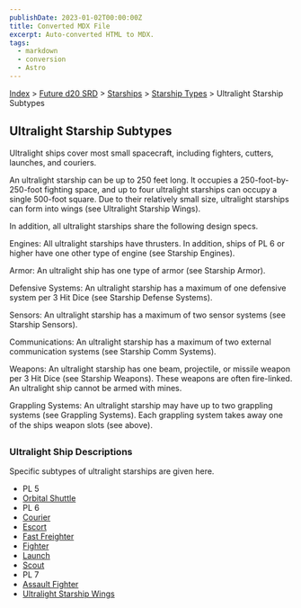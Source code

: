 ```yaml
---
publishDate: 2023-01-02T00:00:00Z
title: Converted MDX File
excerpt: Auto-converted HTML to MDX.
tags:
  - markdown
  - conversion
  - Astro
---
```


[Index](-index) > [Future d20 SRD](future-d20-srd-index) > [Starships](future-d20-srd-starships-index) > [Starship Types](future-d20-srd-starships-starship-types-index) > Ultralight Starship Subtypes

## Ultralight Starship Subtypes

Ultralight ships cover most small spacecraft, including fighters, cutters, launches, and couriers.

An ultralight starship can be up to 250 feet long. It occupies a 250-foot-by-250-foot fighting space, and up to four ultralight starships can occupy a single 500-foot square. Due to their relatively small size, ultralight starships can form into wings (see Ultralight Starship Wings).

In addition, all ultralight starships share the following design specs.

Engines: All ultralight starships have thrusters. In addition, ships of PL 6 or higher have one other type of engine (see Starship Engines).

Armor: An ultralight ship has one type of armor (see Starship Armor).

Defensive Systems: An ultralight starship has a maximum of one defensive system per 3 Hit Dice (see Starship Defense Systems).

Sensors: An ultralight starship has a maximum of two sensor systems (see Starship Sensors).

Communications: An ultralight starship has a maximum of two external communication systems (see Starship Comm Systems).

Weapons: An ultralight starship has one beam, projectile, or missile weapon per 3 Hit Dice (see Starship Weapons). These weapons are often fire-linked. An ultralight ship cannot be armed with mines.

Grappling Systems: An ultralight starship may have up to two grappling systems (see Grappling Systems). Each grappling system takes away one of the ships weapon slots (see above).

### Ultralight Ship Descriptions

Specific subtypes of ultralight starships are given here.

- PL 5
- [Orbital Shuttle](future-d20-srd-starships-starship-types-ultralight-starship-subtypes-orbital-shuttle)
- PL 6
- [Courier](future-d20-srd-starships-starship-types-ultralight-starship-subtypes-courier)
- [Escort](future-d20-srd-starships-starship-types-ultralight-starship-subtypes-escort)
- [Fast Freighter](future-d20-srd-starships-starship-types-ultralight-starship-subtypes-fast-freighter)
- [Fighter](future-d20-srd-starships-starship-types-ultralight-starship-subtypes-fighter)
- [Launch](future-d20-srd-starships-starship-types-ultralight-starship-subtypes-launch)
- [Scout](future-d20-srd-starships-starship-types-ultralight-starship-subtypes-scout)
- PL 7
- [Assault Fighter](future-d20-srd-starships-starship-types-ultralight-starship-subtypes-assault-fighter)
- [Ultralight Starship Wings](future-d20-srd-starships-starship-types-ultralight-starship-subtypes-ultralight-starship-wings)
